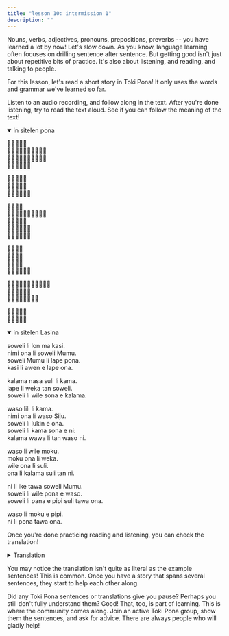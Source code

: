 ```yaml
---
title: "lesson 10: intermission 1"
description: ""
---
```


Nouns, verbs, adjectives, pronouns, prepositions, preverbs -- you have learned a lot by now! Let's slow down. As you know, language learning often focuses on drilling sentence after sentence. But getting good isn't just about repetitive bits of practice. It's also about listening, and reading, and talking to people.

For this lesson, let's read a short story in Toki Pona! It only uses the words and grammar we've learned so far.

Listen to an audio recording, and follow along in the text. After you're done listening, try to read the text aloud. See if you can follow the meaning of the text!

<details open class="sp-details">
<summary>in sitelen pona</summary>

󱥢󱤧󱤬󱤰󱤗  
󱥂󱥆󱤧󱥢󱦐󱤰󱥱󱤰󱥱󱦑  
󱥢󱦐󱤰󱥱󱤰󱥱󱦑󱤧󱤢󱥔  
󱤗󱤧󱤈󱤉󱤢󱥆<br />

󱤕󱤾󱥣󱤧󱤖  
󱤢󱤧󱥶󱥧󱥢  
󱥢󱤧󱥷󱥡󱤉󱤕<br />

󱥴󱤨󱤧󱤖  
󱥂󱥆󱤧󱥴󱦐󱥣󱤍󱤑󱥱󱦑  
󱥢󱤧󱤮󱤉󱥆  
󱥢󱤧󱤖󱥡󱤉󱥁  
󱤕󱥵󱤧󱥧󱥴󱥁<br />

󱥴󱤧󱥷󱤶  
󱤶󱥆󱤧󱥶  
󱥷󱥆󱤧󱥣  
󱥆󱤧󱤕󱥣󱥧󱥁<br />

󱥁󱤧󱤍󱥩󱥢󱦐󱤰󱥱󱤰󱥱󱦑  
󱥢󱤧󱥷󱥔󱤉󱥴  
󱥢󱤧󱥌󱤉󱥑󱥣󱥩󱥆<br />

󱥴󱤧󱤶󱤉󱥑  
󱥁󱤧󱥔󱥩󱥆<br />

</details>

<details open>
<summary>in sitelen Lasina</summary>

soweli li lon ma kasi.  
nimi ona li soweli Mumu.  
soweli Mumu li lape pona.  
kasi li awen e lape ona.  

kalama nasa suli li kama.  
lape li weka tan soweli.  
soweli li wile sona e kalama.

waso lili li kama.  
nimi ona li waso Siju.  
soweli li lukin e ona.  
soweli li kama sona e ni:  
kalama wawa li tan waso ni.

waso li wile moku.  
moku ona li weka.  
wile ona li suli.  
ona li kalama suli tan ni.

ni li ike tawa soweli Mumu.  
soweli li wile pona e waso.  
soweli li pana e pipi suli tawa ona.

waso li moku e pipi.  
ni li pona tawa ona.


</details>

Once you're done practicing reading and listening, you can check the translation!

<details>
<summary>Translation</summary>

There was a deer in the forest.  
Her name was Mumu.  
Mumu was fast asleep.  
Trees protected her sleep.  

There came a strange loud noise.  
The deer woke up.  
She wanted to find out more about the noise.

There came a little sparrow.  
His name was Siju.  
The deer looked at the sparrow.  
She learned this:  
the noise came from this bird.

The sparrow was hungry.  
His food was gone.  
He was desperate.  
And so he cried out.

This saddened Mumu.  
The deer wanted to help the sparrow.  
She fed him a large caterpillar.

The sparrow ate the bug.  
This satisfied his hunger.

</details>

You may notice the translation isn't quite as literal as the example sentences! This is common. Once you have a story that spans several sentences, they start to help each other along.

Did any Toki Pona sentences or translations give you pause? Perhaps you still don't fully understand them? Good! That, too, is part of learning. This is where the community comes along. Join an active Toki Pona group, show them the sentences, and ask for advice. There are always people who will gladly help!
